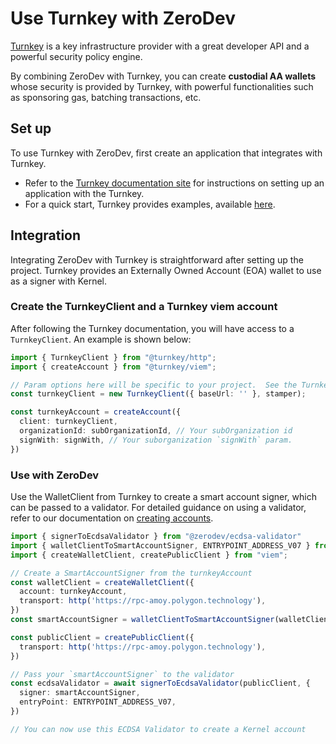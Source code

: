 # Use Turnkey with ZeroDev

[Turnkey](https://turnkey.com/) is a key infrastructure provider with a great developer API and a powerful security policy engine.

By combining ZeroDev with Turnkey, you can create **custodial AA wallets** whose security is provided by Turnkey, with powerful functionalities such as sponsoring gas, batching transactions, etc.

## Set up

To use Turnkey with ZeroDev, first create an application that integrates with Turnkey.

- Refer to the [Turnkey documentation site](https://docs.turnkey.com/) for instructions on setting up an application with the Turnkey.
- For a quick start, Turnkey provides examples, available [here](https://docs.turnkey.com/getting-started/examples).

## Integration
Integrating ZeroDev with Turnkey is straightforward after setting up the project. Turnkey provides an Externally Owned Account (EOA) wallet to use as a signer with Kernel.

### Create the TurnkeyClient and a Turnkey viem account
After following the Turnkey documentation, you will have access to a `TurnkeyClient`. An example is shown below:

```typescript
import { TurnkeyClient } from "@turnkey/http";
import { createAccount } from "@turnkey/viem";

// Param options here will be specific to your project.  See the Turnkey docs for more info.
const turnkeyClient = new TurnkeyClient({ baseUrl: '' }, stamper);

const turnkeyAccount = createAccount({
  client: turnkeyClient,
  organizationId: subOrganizationId, // Your subOrganization id
  signWith: signWith, // Your suborganization `signWith` param.
})
```

### Use with ZeroDev

Use the WalletClient from Turnkey to create a smart account signer, which can be passed to a validator. For detailed guidance on using a validator, refer to our documentation on [creating accounts](/sdk/core-api/create-account#api).

```typescript
import { signerToEcdsaValidator } from "@zerodev/ecdsa-validator"
import { walletClientToSmartAccountSigner, ENTRYPOINT_ADDRESS_V07 } from 'permissionless';
import { createWalletClient, createPublicClient } from "viem";

// Create a SmartAccountSigner from the turnkeyAccount
const walletClient = createWalletClient({
  account: turnkeyAccount,
  transport: http('https://rpc-amoy.polygon.technology'),
})
const smartAccountSigner = walletClientToSmartAccountSigner(walletClient);

const publicClient = createPublicClient({
  transport: http('https://rpc-amoy.polygon.technology'),
})

// Pass your `smartAccountSigner` to the validator
const ecdsaValidator = await signerToEcdsaValidator(publicClient, {
  signer: smartAccountSigner,
  entryPoint: ENTRYPOINT_ADDRESS_V07,
})

// You can now use this ECDSA Validator to create a Kernel account
```
